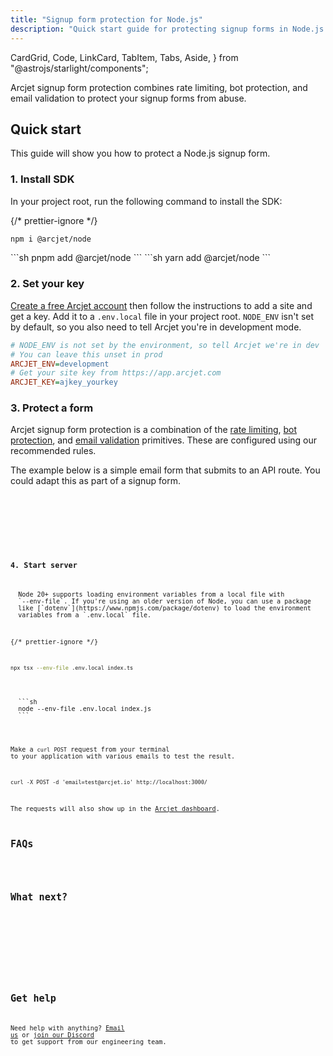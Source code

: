 ```yaml
---
title: "Signup form protection for Node.js"
description: "Quick start guide for protecting signup forms in Node.js."
---
```


  CardGrid,
  Code,
  LinkCard,
  TabItem,
  Tabs,
  Aside,
} from "@astrojs/starlight/components";

Arcjet signup form protection combines rate limiting, bot protection, and email
validation to protect your signup forms from abuse.

<WhatIsArcjet />

## Quick start

This guide will show you how to protect a Node.js signup form.

### 1. Install SDK

In your project root, run the following command to install the SDK:

{/* prettier-ignore */}
<Tabs>
<TabItem label="npm">
```sh
npm i @arcjet/node
```
</TabItem>
<TabItem label="pnpm">
```sh
pnpm add @arcjet/node
```
</TabItem>
<TabItem label="yarn">
```sh
yarn add @arcjet/node
```
</TabItem>
</Tabs>

### 2. Set your key

[Create a free Arcjet account](https://app.arcjet.com) then follow the
instructions to add a site and get a key. Add it to a `.env.local` file in your
project root. `NODE_ENV` isn't set by default, so you also need to tell
Arcjet you're in development mode.

```ini title=".env.local"
# NODE_ENV is not set by the environment, so tell Arcjet we're in dev
# You can leave this unset in prod
ARCJET_ENV=development
# Get your site key from https://app.arcjet.com
ARCJET_KEY=ajkey_yourkey
```

### 3. Protect a form

Arcjet signup form protection is a combination of the [rate
limiting](/rate-limiting/quick-start/nodejs), [bot
protection](/bot-protection/quick-start/nodejs), and [email
validation](/email-validation/quick-start/nodejs) primitives. These are
configured using our recommended rules.

The example below is a simple email form that submits to an API route. You could
adapt this as part of a signup form.

<Tabs>
  <TabItem label="TS">
    <Code code={Step3TS} lang="ts" />
  </TabItem>
  <TabItem label="JS">
    <Code code={Step3JS} lang="js" />
  </TabItem>
</Tabs>

### 4. Start server

<Aside type="note" title="env files">
  Node 20+ supports loading environment variables from a local file with
  `--env-file`. If you're using an older version of Node, you can use a package
  like [`dotenv`](https://www.npmjs.com/package/dotenv) to load the environment
  variables from a `.env.local` file.
</Aside>

{/* prettier-ignore */}
<Tabs>
  <TabItem label="TS">
  ```sh
  npx tsx --env-file .env.local index.ts
  ```
  </TabItem>
  <TabItem label="JS">
  ```sh
  node --env-file .env.local index.js
  ```
  </TabItem>
</Tabs>

Make a `curl` `POST` request from your terminal to your application with various
emails to test the result.

```shell
curl -X POST -d 'email=test@arcjet.io' http://localhost:3000/
```

The requests will also show up in the [Arcjet
dashboard](https://app.arcjet.com).

## FAQs

<FAQs />

## What next?

<CardGrid>
  <LinkCard
    title="Example apps"
    href="https://github.com/arcjet/arcjet-js/tree/main/examples"
    description="Check out the examples."
  ></LinkCard>
  <LinkCard
    title="Arcjet Shield"
    href="/shield/quick-start/nodejs"
    description="Protect your app from common attacks."
  />
  <LinkCard
    title="Bot protection"
    href="/bot-protection/quick-start/nodejs"
    description="Protect your app from bots and scrapers."
  />
  <LinkCard
    title="Rate limiting"
    href="/rate-limiting/reference/nodejs"
    description="Protect your app from abuse."
  />
  <LinkCard
    title="Email validation"
    href="/email-validation/quick-start/nodejs"
    description="Minimize fraudulent registrations."
  />
  <LinkCard
    title="SDK reference"
    href="/reference/nodejs"
    description="Node.js SDK reference guide."
  />
</CardGrid>

## Get help

Need help with anything? [Email us](mailto:support@arcjet.com) or [join our
Discord](https://discord.gg/TPra6jqZDC) to get support from our
engineering team.
